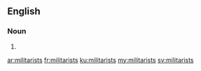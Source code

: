 ==English==

===Noun===
{{head|en}}

# {{plural of|militarist}}

[[ar:militarists]]
[[fr:militarists]]
[[ku:militarists]]
[[my:militarists]]
[[sv:militarists]]